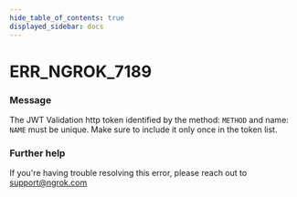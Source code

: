 ```yaml
---
hide_table_of_contents: true
displayed_sidebar: docs
---
```



# ERR_NGROK_7189

### Message

The JWT Validation http token identified by the method: `METHOD` and name: `NAME` must be unique. Make sure to include it only once in the token list.

### Further help

If you're having trouble resolving this error, please reach out to [support@ngrok.com](mailto:support@ngrok.com?subject=Help%20with%20ERR_NGROK_7189)

<ErrorDetails error="err_ngrok_7189" />
